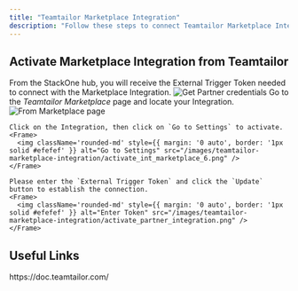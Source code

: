 ```yaml
---
title: "Teamtailor Marketplace Integration"
description: "Follow these steps to connect Teamtailor Marketplace Integration with StackOne Hub successfully."
---
```




## Activate Marketplace Integration from Teamtailor

<Steps>
  <Step title="To Get External Trigger Token">
    From the StackOne hub, you will receive the External Trigger Token needed to connect with the Marketplace Integration.
    <Frame>
      <img className='rounded-md' style={{ margin: '0 auto', border: '1px solid #efefef' }} alt="Get Partner credentials" src="/images/teamtailor-marketplace-integration/connector_external_token.png" />
    </Frame>
  </Step>

  <Step title="To Activate Integration from Marketplace page">
    Go to the <i>Teamtailor Marketplace</i> page and locate your Integration.
    <Frame>
      <img className='rounded-md' style={{ margin: '0 auto', border: '1px solid #efefef' }} alt="From Marketplace page" src="/images/teamtailor-marketplace-integration/activate_int_marketplace_5.png" />
    </Frame>

    Click on the Integration, then click on `Go to Settings` to activate.
    <Frame>
      <img className='rounded-md' style={{ margin: '0 auto', border: '1px solid #efefef' }} alt="Go to Settings" src="/images/teamtailor-marketplace-integration/activate_int_marketplace_6.png" />
    </Frame>

    Please enter the `External Trigger Token` and click the `Update` button to establish the connection.
    <Frame>
      <img className='rounded-md' style={{ margin: '0 auto', border: '1px solid #efefef' }} alt="Enter Token" src="/images/teamtailor-marketplace-integration/activate_partner_integration.png" />
    </Frame>
  </Step>
</Steps>

<IntegrationFooter />

## Useful Links
<Card title="API Reference" icon="link" href="https://doc.teamtailor.com/">
    https://doc.teamtailor.com/
</Card>